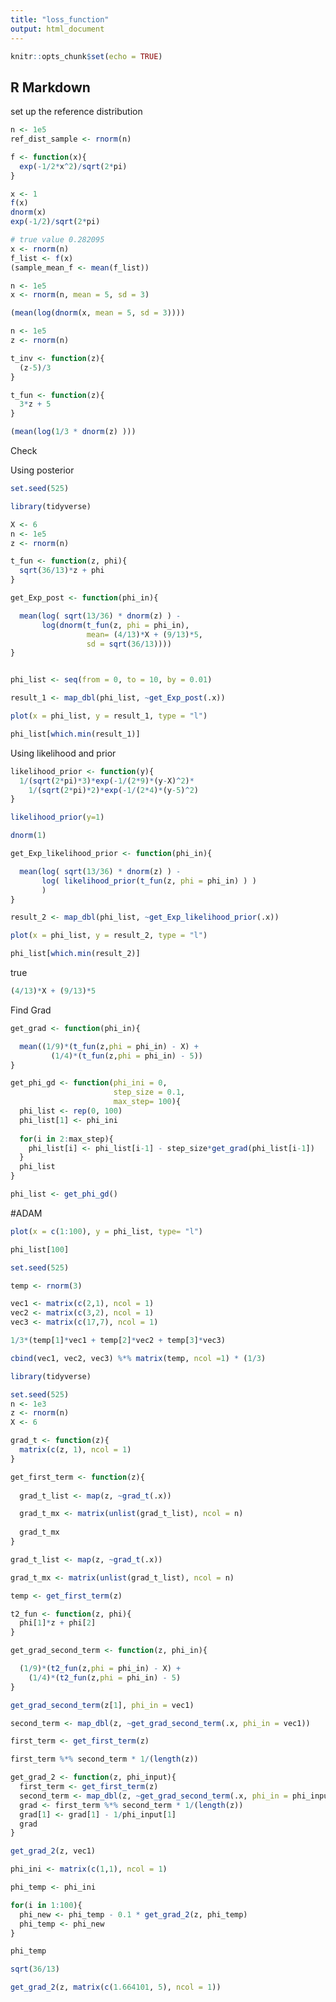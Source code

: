 ```yaml
---
title: "loss_function"
output: html_document
---
```


```r
knitr::opts_chunk$set(echo = TRUE)
```

## R Markdown

set up the reference distribution
```r
n <- 1e5
ref_dist_sample <- rnorm(n)

```

```r
f <- function(x){
  exp(-1/2*x^2)/sqrt(2*pi)
}
```

```r
x <- 1
f(x)
dnorm(x)
exp(-1/2)/sqrt(2*pi)
```
```r
# true value 0.282095
x <- rnorm(n)
f_list <- f(x)
(sample_mean_f <- mean(f_list))
```

```r
n <- 1e5
x <- rnorm(n, mean = 5, sd = 3)

(mean(log(dnorm(x, mean = 5, sd = 3))))
```

```r
n <- 1e5
z <- rnorm(n)

t_inv <- function(z){
  (z-5)/3
}

t_fun <- function(z){
  3*z + 5
}

(mean(log(1/3 * dnorm(z) )))

```
Check

Using posterior
```r
set.seed(525)

library(tidyverse)

X <- 6
n <- 1e5
z <- rnorm(n)

t_fun <- function(z, phi){
  sqrt(36/13)*z + phi
}

get_Exp_post <- function(phi_in){

  mean(log( sqrt(13/36) * dnorm(z) ) -
       log(dnorm(t_fun(z, phi = phi_in),
                 mean= (4/13)*X + (9/13)*5,
                 sd = sqrt(36/13))))
}


phi_list <- seq(from = 0, to = 10, by = 0.01)

result_1 <- map_dbl(phi_list, ~get_Exp_post(.x))
```

```r
plot(x = phi_list, y = result_1, type = "l")
```
```r
phi_list[which.min(result_1)]
```
Using likelihood and prior
```r
likelihood_prior <- function(y){
  1/(sqrt(2*pi)*3)*exp(-1/(2*9)*(y-X)^2)*
    1/(sqrt(2*pi)*2)*exp(-1/(2*4)*(y-5)^2)
}
```

```r
likelihood_prior(y=1)
```
```r
dnorm(1)
```


```r
get_Exp_likelihood_prior <- function(phi_in){

  mean(log( sqrt(13/36) * dnorm(z) ) -
       log( likelihood_prior(t_fun(z, phi = phi_in) ) )
       )
}
```

```r
result_2 <- map_dbl(phi_list, ~get_Exp_likelihood_prior(.x))
```

```r
plot(x = phi_list, y = result_2, type = "l")
```

```r
phi_list[which.min(result_2)]
```

true
```r
(4/13)*X + (9/13)*5
```

Find Grad
```r
get_grad <- function(phi_in){

  mean((1/9)*(t_fun(z,phi = phi_in) - X) +
         (1/4)*(t_fun(z,phi = phi_in) - 5))
}

```

```r
get_phi_gd <- function(phi_ini = 0,
                       step_size = 0.1,
                       max_step= 100){
  phi_list <- rep(0, 100)
  phi_list[1] <- phi_ini
  
  for(i in 2:max_step){
    phi_list[i] <- phi_list[i-1] - step_size*get_grad(phi_list[i-1])
  }
  phi_list
}
```

```r
phi_list <- get_phi_gd()
```
#ADAM

```r
plot(x = c(1:100), y = phi_list, type= "l")
```
```r
phi_list[100]
```

```r
set.seed(525)

temp <- rnorm(3)

vec1 <- matrix(c(2,1), ncol = 1)
vec2 <- matrix(c(3,2), ncol = 1)
vec3 <- matrix(c(17,7), ncol = 1)

1/3*(temp[1]*vec1 + temp[2]*vec2 + temp[3]*vec3)

cbind(vec1, vec2, vec3) %*% matrix(temp, ncol =1) * (1/3)
```

```r
library(tidyverse)

set.seed(525)
n <- 1e3
z <- rnorm(n)
X <- 6
```

```r
grad_t <- function(z){
  matrix(c(z, 1), ncol = 1)
}
```

```r
get_first_term <- function(z){
  
  grad_t_list <- map(z, ~grad_t(.x))

  grad_t_mx <- matrix(unlist(grad_t_list), ncol = n)
  
  grad_t_mx
}
```

```r
grad_t_list <- map(z, ~grad_t(.x))

grad_t_mx <- matrix(unlist(grad_t_list), ncol = n)
```

```r
temp <- get_first_term(z)
```

```r
t2_fun <- function(z, phi){
  phi[1]*z + phi[2]
}
```

```r
get_grad_second_term <- function(z, phi_in){

  (1/9)*(t2_fun(z,phi = phi_in) - X) +
    (1/4)*(t2_fun(z,phi = phi_in) - 5)
}

```

```r
get_grad_second_term(z[1], phi_in = vec1)
```

```r
second_term <- map_dbl(z, ~get_grad_second_term(.x, phi_in = vec1))
```

```r
first_term <- get_first_term(z)
```

```r
first_term %*% second_term * 1/(length(z))
```


```r
get_grad_2 <- function(z, phi_input){
  first_term <- get_first_term(z)
  second_term <- map_dbl(z, ~get_grad_second_term(.x, phi_in = phi_input))
  grad <- first_term %*% second_term * 1/(length(z))
  grad[1] <- grad[1] - 1/phi_input[1]
  grad
}
```

```r
get_grad_2(z, vec1)
```

```r
phi_ini <- matrix(c(1,1), ncol = 1)

phi_temp <- phi_ini

for(i in 1:100){
  phi_new <- phi_temp - 0.1 * get_grad_2(z, phi_temp)
  phi_temp <- phi_new
}

phi_temp
```

```r
sqrt(36/13)
```

```r
get_grad_2(z, matrix(c(1.664101, 5), ncol = 1))
```

















